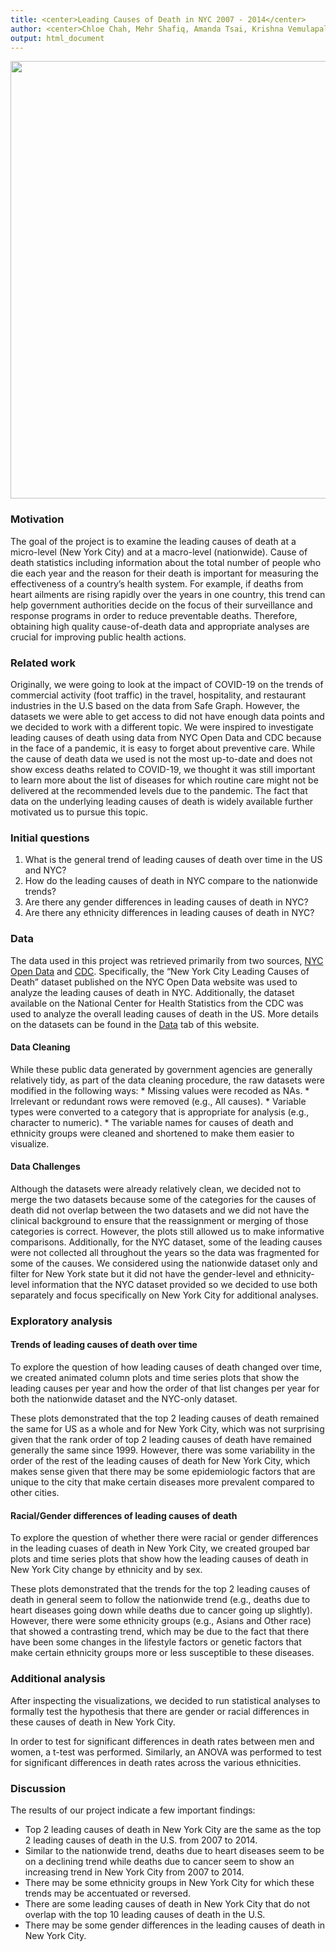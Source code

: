 ```yaml
---
title: <center>Leading Causes of Death in NYC 2007 - 2014</center>
author: <center>Chloe Chah, Mehr Shafiq, Amanda Tsai, Krishna Vemulapalli</center>
output: html_document
---
```

<center>
![](./data/health_issues.jpg){width=700px}
</center>

### **Motivation**

The goal of the project is to examine the leading causes of death at a micro-level (New York City) and at a macro-level (nationwide). Cause of death statistics including information about the total number of people who die each year and the reason for their death is important for measuring the effectiveness of a country’s health system. For example, if deaths from heart ailments are rising rapidly over the years in one country, this trend can help government authorities decide on the focus of their surveillance and response programs in order to reduce preventable deaths. Therefore, obtaining high quality cause-of-death data and appropriate analyses are crucial for improving public health actions. 

### **Related work**

Originally, we were going to look at the impact of COVID-19 on the trends of commercial activity (foot traffic) in the travel, hospitality, and restaurant industries in the U.S based on the data from Safe Graph. However, the datasets we were able to get access to did not have enough data points and we decided to work with a different topic. We were inspired to investigate leading causes of death using data from NYC Open Data and CDC because in the face of a pandemic, it is easy to forget about preventive care. While the cause of death data we used is not the most up-to-date and does not show excess deaths related to COVID-19, we thought it was still important to learn more about the list of diseases for which routine care might not be delivered at the recommended levels due to the pandemic. The fact that data on the underlying leading causes of death is widely available further motivated us to pursue this topic. 

### **Initial questions**

1. What is the general trend of leading causes of death over time in the US and NYC?
2. How do the leading causes of death in NYC compare to the nationwide trends?
3. Are there any gender differences in leading causes of death in NYC?
4. Are there any ethnicity differences in leading causes of death in NYC?

### **Data**

The data used in this project was retrieved primarily from two sources, [NYC Open Data](https://data.cityofnewyork.us) and [CDC](https://data.cdc.gov/browse?category=NCHS&sortBy=last_modified). Specifically, the “New York City Leading Causes of Death” dataset published on the NYC Open Data website was used to analyze the leading causes of death in NYC. Additionally, the dataset available on the National Center for Health Statistics from the CDC was used to analyze the overall leading causes of death in the US. More details on the datasets can be found in the [Data](data.html) tab of this website. 

#### Data Cleaning
While these public data generated by government agencies are generally relatively tidy, as part of the data cleaning procedure, the raw datasets were modified in the following ways: 
* Missing values were recoded as NAs. 
* Irrelevant or redundant rows were removed (e.g., All causes). 
* Variable types were converted to a category that is appropriate for analysis (e.g., character to numeric). 
* The variable names for causes of death and ethnicity groups were cleaned and shortened to make them easier to visualize. 

#### Data Challenges 

Although the datasets were already relatively clean, we decided not to merge the two datasets because some of the categories for the causes of death did not overlap between the two datasets and we did not have the clinical background to ensure that the reassignment or merging of those categories is correct. However, the plots still allowed us to make informative comparisons. Additionally, for the NYC dataset, some of the leading causes were not collected all throughout the years so the data was fragmented for some of the causes. We considered using the nationwide dataset only and filter for New York state but it did not have the gender-level and ethnicity-level information that the NYC dataset provided so we decided to use both separately and focus specifically on New York City for additional analyses. 

### **Exploratory analysis**

#### Trends of leading causes of death over time 

To explore the question of how leading causes of death changed over time, we created animated column plots and time series plots that show the leading causes per year and how the order of that list changes per year for both the nationwide dataset and the NYC-only dataset. 

These plots demonstrated that the top 2 leading causes of death remained the same for US as a whole and for New York City, which was not surprising given that the rank order of top 2 leading causes of death have remained generally the same since 1999. However, there was some variability in the order of the rest of the leading causes of death for New York City, which makes sense given that there may be some epidemiologic factors that are unique to the city that make certain diseases more prevalent compared to other cities.    

#### Racial/Gender differences of leading causes of death

To explore the question of whether there were racial or gender differences in the leading cuases of death in New York City, we created grouped bar plots and time series plots that show how the leading causes of death in New York City change by ethnicity and by sex. 

These plots demonstrated that the trends for the top 2 leading causes of death in general seem to follow the nationwide trend (e.g., deaths due to heart diseases going down while deaths due to cancer going up slightly). However, there were some ethnicity groups (e.g., Asians and Other race) that showed a contrasting trend, which may be due to the fact that there have been some changes in the lifestyle factors or genetic factors that make certain ethnicity groups more or less susceptible to these diseases.  

### **Additional analysis**

After inspecting the visualizations, we decided to run statistical analyses to formally test the hypothesis that there are gender or racial differences in these causes of death in New York City. 

In order to test for significant differences in death rates between men and women, a t-test was performed. Similarly, an ANOVA was performed to test for significant differences in death rates across the various ethnicities. 

### **Discussion**

The results of our project indicate a few important findings: 

* Top 2 leading causes of death in New York City are the same as the top 2 leading causes of death in the U.S. from 2007 to 2014. 
* Similar to the nationwide trend, deaths due to heart diseases seem to be on a declining trend while deaths due to cancer seem to show an increasing trend in New York City from 2007 to 2014. 
* There may be some ethnicity groups in New York City for which these trends may be accentuated or reversed. 
* There are some leading causes of death in New York City that do not overlap with the top 10 leading causes of death in the U.S. 
* There may be some gender differences in the leading causes of death in New York City. 
